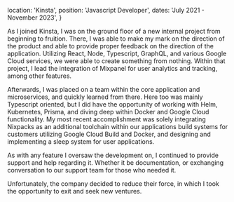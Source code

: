  location: 'Kinsta',
  position: 'Javascript Developer',
  dates: 'July 2021 - November 2023',
}


As I joined Kinsta, I was on the ground floor of a new internal project from beginning to fruition. There, I was able to make my mark on the direction of the product and able to provide proper feedback on the direction of the application. Utilizing React, Node, Typescript, GraphQL, and various Google Cloud services, we were able to create something from nothing. Within that project, I lead the integration of Mixpanel for user analytics and tracking, among other features.


Afterwards, I was placed on a team within the core application and microservices, and quickly learned from there. Here too was mainly Typescript oriented, but I did have the opportunity of working with Helm, Kubernetes, Prisma, and diving deep within Docker and Google Cloud functionality. My most recent accomplishment was solely integrating Nixpacks as an additional toolchain within our applications build systems for customers utilizing Google Cloud Build and Docker, and designing and implementing a sleep system for user applications.


As with any feature I oversaw the development on, I continued to provide support and help regarding it. Whether it be documentation, or exchanging conversation to our support team for those who needed it.


Unfortunately, the company decided to reduce their force, in which I took the opportunity to exit and seek new ventures.